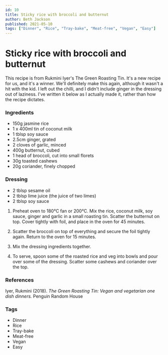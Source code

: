 ```yaml
---
id: 10
title: Sticky rice with broccoli and butternut
author: Beth Jackson
published: 2021-05-10
tags: ["Dinner", "Rice", "Tray-bake", "Meat-free", "Vegan", "Easy"]
---
```


# Sticky rice with broccoli and butternut

This recipe is from Rukmini Iyer's The Green Roasting Tin. It's a new recipe for us, and it's a winner. We'll definitely make this again, although it wasn't a hit with the kid. I left out the chilli, and I didn't include ginger in the dressing out of laziness. I've written it below as I actually made it, rather than how the recipe dictates.

### Ingredients

- 150g jasmine rice
- 1 x 400ml tin of coconut milk
- 1 tblsp soy sauce
- 2.5cm ginger, grated
- 2 cloves of garlic, minced
- 400g butternut, cubed
- 1 head of broccoli, cut into small florets
- 30g toasted cashews
- 20g coriander, finely chopped

### Dressing

- 2 tblsp sesame oil
- 2 tblsp lime juice (the juice of two limes)
- 2 tblsp soy sauce

1. Preheat oven to 180°C fan or 200°C. Mix the rice, coconut milk, soy sauce, ginger and garlic in a small roasting tin. Scatter the butternut on top. Cover tightly with foil, and place in the oven for 45 minutes.

2. Scatter the broccoli on top of everything and secure the foil tightly again. Return to the oven for 15 minutes.

3. Mix the dressing ingredients together.

4. To serve, spoon some of the roasted rice and veg into bowls and pour over some of the dressing. Scatter some cashews and coriander over the top.

### References

Iyer, Rukmini (2018). _The Green Roasting Tin: Vegan and vegetarian one dish dinners._ Penguin Random House

### Tags

- Dinner
- Rice
- Tray-bake
- Meat-free
- Vegan
- Easy
